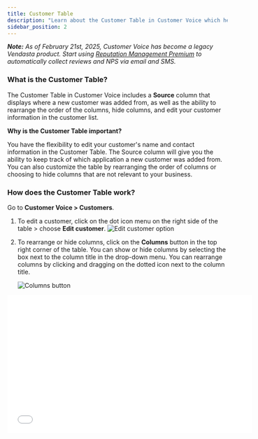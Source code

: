 ```yaml
---
title: Customer Table
description: "Learn about the Customer Table in Customer Voice which helps you manage customer information."
sidebar_position: 2
---
```


**_Note:_** _As of February 21st, 2025, Customer Voice has become a legacy Vendasta product. Start using [Reputation Management Premium](https://partners.vendasta.com/marketplace/products/RM) to automatically collect reviews and NPS via email and SMS._

### **What is the Customer Table?**

The Customer Table in Customer Voice includes a **Source** column that displays where a new customer was added from, as well as the ability to rearrange the order of the columns, hide columns, and edit your customer information in the customer list.

**Why is the Customer Table important?**

You have the flexibility to edit your customer's name and contact information in the Customer Table. The Source column will give you the ability to keep track of which application a new customer was added from. You can also customize the table by rearranging the order of columns or choosing to hide columns that are not relevant to your business.

### **How does the Customer Table work?**

Go to **Customer Voice > Customers**.

1. To edit a customer, click on the dot icon menu on the right side of the table > choose **Edit customer**.
   ![Edit customer option](./img/legacy-customer-voice-customers/customer-table-edit-option.png)

2. To rearrange or hide columns, click on the **Columns** button in the top right corner of the table. You can show or hide columns by selecting the box next to the column title in the drop-down menu. You can rearrange columns by clicking and dragging on the dotted icon next to the column title.

   ![Columns button](./img/legacy-customer-voice-customers/customer-table-columns-button.png)

<iframe src="//fast.wistia.com/embed/iframe/em8gkv736f" width="560" height="315" frameBorder="0" allow="autoplay; fullscreen" allowFullScreen></iframe>